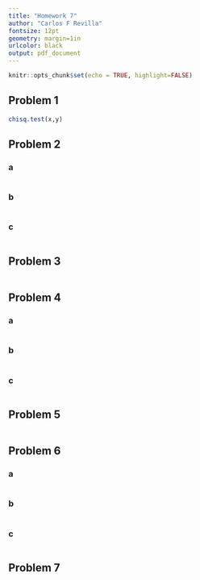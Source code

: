 ```yaml
---
title: "Homework 7" 
author: "Carlos F Revilla"
fontsize: 12pt
geometry: margin=1in
urlcolor: black
output: pdf_document
---
```


```r
knitr::opts_chunk$set(echo = TRUE, highlight=FALSE)
```

## Problem 1   

```r
chisq.test(x,y)
```
## Problem 2   
### a
```r

```
### b
```r

```
### c
```r

```
## Problem 3   

```r

```
## Problem 4   
### a
```r

```
### b
```r

```
### c
```r

```
## Problem 5   
```r

```
## Problem 6   
### a
```r

```
### b
```r

```
### c
```r

```
## Problem 7   
```r

```




